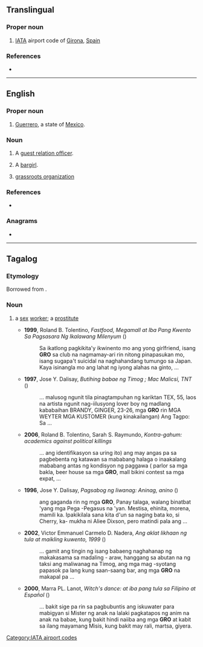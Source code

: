 {{also|gro|Gro|-gro-|gró|grø}}

==Translingual==

===Proper noun===
{{head|mul|proper noun}}

# [[IATA]] airport code of [[Girona]], [[Spain]]

===References===
* {{pedia|Girona Airport}}

[[Category:IATA airport codes]]

----

==English==

===Proper noun===
{{en-proper noun}}

# [[Guerrero]], a state of [[Mexico]].

===Noun===
{{en-noun}}

# A [[guest relation officer]].
# {{lb|en|Philippines}} A [[bargirl]].
# {{lb|en|Singapore}} [[grassroots organization]]

===References===
* {{pedia|People's Association (Singapore)}}

===Anagrams===
* {{anagrams|en|a=gor|Org.|Rog|org|org.|rog}}

----

==Tagalog==

===Etymology===
Borrowed from {{bor|tl|en|GRO||prostitute, sex worker}}.

===Noun===
{{head|tl|noun}}

# {{lb|tl|derogatory|offensive}} a [[sex]] [[worker]]; a [[prostitute]]
#* '''1999''', Roland B. Tolentino, ''Fastfood, Megamall at Iba Pang Kwento Sa Pagsasara Ng Ikalawang Milenyum'' ({{ISBN| 9789715553001}})
#*: Sa ikatlong pagkikita&#39;y ikwinento mo ang yong girlfriend, isang '''GRO''' sa club na nagmamay-ari rin nitong pinapasukan mo, isang sugapa&#39;t suicidal na naghahandang tumungo sa Japan. Kaya isinangla mo ang lahat ng iyong alahas na ginto,&nbsp;...
#* '''1997''', Jose Y. Dalisay, ''Butihing babae ng Timog ; Mac Malicsi, TNT'' ({{ISBN| 9789715421423}})
#*: ... malusog ngunit tila pinagtampuhan ng kariktan TEX, 55, laos na artista ngunit nag-iilusyong lover boy ng madlang kababaihan BRANDY, GINGER, 23-26, mga '''GRO''' rin MGA WEYTER MGA KUSTOMER (kung kinakailangan) Ang Tagpo: Sa&nbsp;...
#* '''2006''', Roland B. Tolentino, Sarah S. Raymundo, ''Kontra-gahum: academics against political killings''
#*: ... ang identifikasyon sa uring ito) ang may angas pa sa pagbebenta ng katawan sa mababang halaga o inaakalang mababang antas ng kondisyon ng paggawa ( parlor sa mga bakla, beer house sa mga '''GRO''', mall bikini contest sa mga expat,&nbsp;...
#* '''1996''', Jose Y. Dalisay, ''Pagsabog ng liwanag: Aninag, anino'' ({{ISBN| 9789715421119}})
#*: ang gaganda rin ng mga '''GRO''', Panay talaga, walang binatbat &#39;yang mga Pega -Pegasus na &#39;yan. Mestisa, ehinita, morena, mamili ka. Ipakikilala sana kita d&#39;un sa naging bata ko, si Cherry, ka- mukha ni Aliee Dixson, pero matindi pala ang&nbsp;...
#* '''2002''', Victor Emmanuel Carmelo D. Nadera, ''Ang aklat likhaan ng tula at maikling kuwento, 1999'' ({{ISBN| 9789715423335}})
#*: ... gamit ang tingin ng isang babaeng naghahanap ng makakasama sa madaling - araw, hanggang sa abutan na ng taksi ang maliwanag na Timog, ang mga mag -syotang papasok pa lang kung saan-saang bar, ang mga '''GRO''' na makapal pa&nbsp;...
#* '''2000''', Marra PL. Lanot, ''Witch's dance: at iba pang tula sa Filipino at Español'' ({{ISBN| 9789712709906}})
#*: ... bakit sige pa rin sa pagbubuntis ang iskuwater para mabigyan si Mister ng anak na lalaki pagkatapos ng anim na anak na babae, kung bakit hindi naiiba ang mga '''GRO''' at kabit sa ilang mayamang Misis, kung bakit may rali, martsa, giyera.